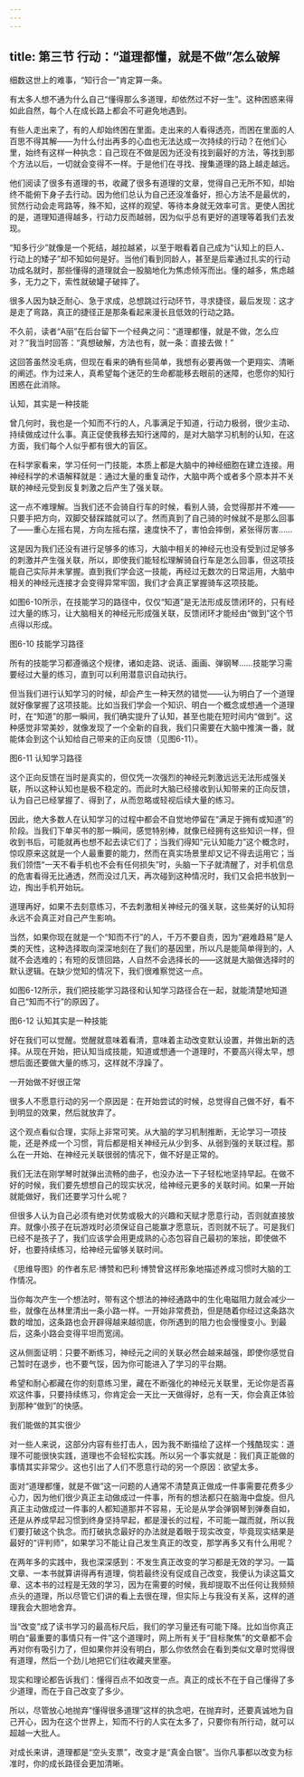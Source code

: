 ```yaml
---
---
---
```

title: 第三节 行动：“道理都懂，就是不做”怎么破解
---




细数这世上的难事，“知行合一”肯定算一条。

有太多人想不通为什么自己“懂得那么多道理，却依然过不好一生”。这种困惑来得如此自然，每个人在成长路上都会不可避免地遇到。

有些人走出来了，有的人却始终困在里面。走出来的人看得透亮，而困在里面的人百思不得其解——为什么付出再多的心血也无法达成一次持续的行动？在他们心里，始终有这样一种执念：自己现在不做是因为还没有找到最好的方法，等找到那个方法以后，一切就会变得不一样。于是他们在寻找、搜集道理的路上越走越远。

他们阅读了很多有道理的书，收藏了很多有道理的文章，觉得自己无所不知，却始终不能俯下身子去行动。因为他们总认为自己还没准备好，担心方法不是最优的，贸然行动会走弯路等，殊不知，这样的观望、等待本身就无效率可言。更使人困扰的是，道理知道得越多，行动力反而越弱，因为似乎总有更好的道理等着我们去发现。

“知多行少”就像是一个死结，越拉越紧，以至于眼看着自己成为“认知上的巨人、行动上的矮子”却不知如何是好。当他们看到同龄人，甚至是后辈通过扎实的行动功成名就时，那些懂得的道理就会一股脑地化为焦虑倾泻而出。懂的越多，焦虑越多，无力之下，索性就破罐子破摔了。

很多人因为缺乏耐心、急于求成，总想跳过行动环节，寻求捷径，最后发现：这才是走了弯路，真正的捷径正是那条看起来漫长且低效的行动之路。

不久前，读者“A丽”在后台留下一个经典之问：“道理都懂，就是不做，怎么应对？”我当时回答：“真想破解，方法也有，就一条：直接去做！”

这回答虽然没毛病，但现在看来的确有些简单，我想有必要再做一个更翔实、清晰的阐述。作为过来人，真希望每个迷茫的生命都能移去眼前的迷障，也愿你的知行困惑在此消除。

认知，其实是一种技能

曾几何时，我也是一个知而不行的人，凡事满足于知道，行动力极弱，很少主动、持续做成过什么事。真正促使我移去知行迷障的，是对大脑学习机制的认知，在这方面，我们每个人似乎都有很大的盲区。

在科学家看来，学习任何一门技能，本质上都是大脑中的神经细胞在建立连接。用神经科学的术语解释就是：通过大量的重复动作，大脑中两个或者多个原本并不关联的神经元受到反复刺激之后产生了强关联。

这一点不难理解。当我们还不会骑自行车的时候，看别人骑，会觉得那并不难——只要手把方向，双脚交替踩踏就可以了。然而真到了自己骑的时候就不是那么回事了——重心左摇右晃，方向左摇右摆，速度快不了，害怕会摔倒，紧张得厉害……

这是因为我们还没有进行足够多的练习，大脑中相关的神经元也没有受到过足够多的刺激并产生强关联，所以，即使我们能轻松理解骑自行车是怎么回事，但这项技能自己实际并未掌握。直到我们学会这一技能，再经过无数次的日常运用，大脑中相关的神经元连接才会变得异常牢固，我们才会真正掌握骑车这项技能。

如图6-10所示，在技能学习的路径中，仅仅“知道”是无法形成反馈闭环的，只有经过大量的练习，让大脑相关的神经元形成强关联，反馈闭环才能经由“做到”这个节点得以形成。



图6-10 技能学习路径

所有的技能学习都遵循这个规律，诸如走路、说话、画画、弹钢琴……技能学习需要经过大量的练习，直到可以利用潜意识自动执行。

但当我们进行认知学习的时候，却会产生一种天然的错觉——认为明白了一个道理就好像掌握了这项技能。比如当我们学会一个知识、明白一个概念或想通一个道理时，在“知道”的那一瞬间，我们确实提升了认知，甚至也能在短时间内“做到”。这种感觉非常美妙，就像发现了一个全新的自我，我们只需要在大脑中推演一番，就能体会到这个认知给自己带来的正向反馈（见图6-11）。



图6-11 认知学习路径

这个正向反馈在当时是真实的，但仅凭一次强烈的神经元刺激远远无法形成强关联，所以这种认知也是极不稳定的。而此时大脑已经接收到认知带来的正向反馈，认为自己已经掌握了、得到了，从而忽略或轻视后续大量的练习。

因此，绝大多数人在认知学习的过程中都会不自觉地停留在“满足于拥有或知道”的阶段。当我们下单买书的那一瞬间，感觉特别棒，就像已经拥有这些知识一样，但收到书后，可能就再也想不起去读它们了；当我们得知“元认知能力”这个概念时，惊叹原来这就是一个人最重要的能力，然而在真实场景里却又记不得去运用它；当我们领悟“一天不看手机也不会有任何损失”时，头脑一下子就清醒了，对手机信息的危害看得无比通透，然而没过几天，再次碰到这种情况时，我们又会把书放到一边，掏出手机开始玩。

道理再好，如果不去刻意练习，不去刺激相关神经元的强关联，这些美好的认知将永远不会真正对自己产生影响。

当然，如果你现在就是一个“知而不行”的人，千万不要自责，因为“避难趋易”是人类的天性，这种选择取向深深地刻在了我们的基因里，所以凡是能简单得到的，人就不会选难的；有短的反馈回路，人自然不会选择长的——这就是大脑做选择时的默认逻辑。在缺少觉知的情况下，我们很难察觉这一点。

如图6-12所示，我们把技能学习路径和认知学习路径合在一起，就能清楚地知道自己“知而不行”的原因了。



图6-12 认知其实是一种技能

好在我们可以觉醒。觉醒就意味着看清，意味着主动改变默认设置，并做出新的选择。从现在开始，把认知当成技能，知道或想通一个道理时，不要高兴得太早，想想后面还要做大量的练习，这样就不浮躁了。

一开始做不好很正常

很多人不愿意行动的另一个原因是：在开始尝试的时候，总觉得自己做不好，看不到明显的效果，然后就放弃了。

这个观点看似合理，实际上非常可笑。从大脑的学习机制推断，无论学习一项技能，还是养成一个习惯，背后都是相关神经元从少到多、从弱到强的关联过程。那么在一开始、在神经元关联很弱的情况下，做不好是正常的。

我们无法在刚学琴时就弹出流畅的曲子，也没办法一下子轻松地坚持早起。在做不好的时候，我们要先想想自己的现实状况，给神经元更多的关联时间。如果一开始就能做好，我们还要学习什么呢？

但很多人认为自己必须有绝对优势或极大的兴趣和天赋才愿意行动，否则就直接放弃。就像小孩子在玩游戏时必须保证自己能赢才愿意玩，否则就不玩了。可是我们已经不是孩子了，我们应该学会用更成熟的心态包容自己最初的笨拙，即使做不好，也要持续练习，给神经元留够关联时间。

《思维导图》的作者东尼·博赞和巴利·博赞曾这样形象地描述养成习惯时大脑的工作情况。

当你每次产生一个想法时，带有这个想法的神经通路中的生化电磁阻力就会减少一些，就像在丛林里清出一条小路一样。一开始非常费劲，但是随着你经过这条路次数的增加，这条路也会开辟得越来越彻底，你所遇到的阻力也会慢慢变小。到最后，这条小路会变得平坦而宽阔。

这从侧面证明：只要不断练习，神经元之间的关联必然会越来越强，即使你感觉自己暂时在退步，也不要气馁，因为你可能进入了学习的平台期。

希望和耐心都藏在你的刻意练习里，藏在不断强化的神经元关联里，无论你是否喜欢这件事，只要持续练习，你肯定会一天比一天做得好，总有一天，你会真正体验到那种“做到”的快感。

我们能做的其实很少

对一些人来说，这部分内容有些打击人，因为我不断描绘了这样一个残酷现实：道理不可能很快实践，道理也不会轻松实践。所以另一个事实就是：我们真正能做的事情其实非常少。这也引出了人们不愿意行动的另一个原因：欲望太多。

面对“道理都懂，就是不做”这一问题的人通常不清楚真正做成一件事需要花费多少心力，因为他们很少真正主动做成过一件事，所有的想法都只在脑海中盘旋。但凡真正主动做成过一件事的人都知道那并不容易，无论是从学会弹钢琴到弹奏自如，还是从养成早起习惯到终身坚持早起，都是漫长的过程，不可能一蹴而就，所以我们要打破这个执念。而打破执念最好的办法就是着眼于现实改变，毕竟现实结果是最好的“评判师”，如果学习不能让自己发生真正的改变，那学再多又有什么用呢？

在两年多的实践中，我也深深感到：不发生真正改变的学习都是无效的学习。一篇文章、一本书就算讲得再有道理，倘若最终没有促成自己改变，我便认为读这篇文章、这本书的过程是无效的学习，因为在需要的时候，我却提取不出任何让我频频点头的道理，所以尽管它们讲的看上去很在理，但实际上与我没有关系，这样的道理我会大胆地舍弃。

当“改变”成了读书学习的最高标尺后，我们的学习量还有可能下降。比如当你真正明白“最重要的事情只有一件”这个道理时，网上所有关于“目标聚焦”的文章都不会再对你有吸引力了，但如果你并没有明白，那么你依然会在看到类似文章时觉得很有道理，然后一个劲儿地把它们往收藏夹里塞。

现实和理论都告诉我们：懂得百点不如改变一点。真正的成长不在于自己懂得了多少道理，而在于自己改变了多少。

所以，尽管放心地抛弃“懂得很多道理”这样的执念吧，在抛弃时，还要真诚地为自己开心，因为在这个世界上，知而不行的人实在太多了，只要你有所行动，就可以超越一大批人。

对成长来讲，道理都是“空头支票”，改变才是“真金白银”。当你凡事都以改变为标准时，你的成长路径会更加清晰。